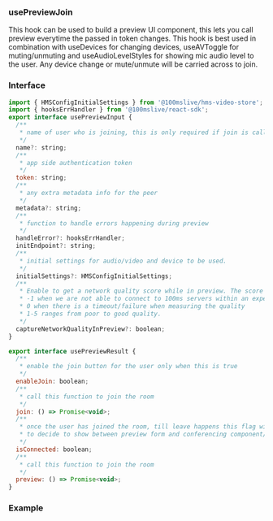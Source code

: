 ### usePreviewJoin

This hook can be used to build a preview UI component, this lets you call preview everytime the passed in
token changes. This hook is best used in combination with useDevices for changing devices, useAVToggle for
muting/unmuting and useAudioLevelStyles for showing mic audio level to the user.
Any device change or mute/unmute will be carried across to join.

### Interface

```jsx
import { HMSConfigInitialSettings } from '@100mslive/hms-video-store';
import { hooksErrHandler } from '@100mslive/react-sdk';
export interface usePreviewInput {
  /**
   * name of user who is joining, this is only required if join is called
   */
  name?: string;
  /**
   * app side authentication token
   */
  token: string;
  /**
   * any extra metadata info for the peer
   */
  metadata?: string;
  /**
   * function to handle errors happening during preview
   */
  handleError?: hooksErrHandler;
  initEndpoint?: string;
  /**
   * initial settings for audio/video and device to be used.
   */
  initialSettings?: HMSConfigInitialSettings;
  /**
   * Enable to get a network quality score while in preview. The score ranges from -1 to 5.
   * -1 when we are not able to connect to 100ms servers within an expected time limit
   * 0 when there is a timeout/failure when measuring the quality
   * 1-5 ranges from poor to good quality.
   */
  captureNetworkQualityInPreview?: boolean;
}
```

```jsx
export interface usePreviewResult {
  /**
   * enable the join button for the user only when this is true
   */
  enableJoin: boolean;
  /**
   * call this function to join the room
   */
  join: () => Promise<void>;
  /**
   * once the user has joined the room, till leave happens this flag will be true. It can be used
   * to decide to show between preview form and conferencing component/video tiles.
   */
  isConnected: boolean;
  /**
   * call this function to join the room
   */
  preview: () => Promise<void>;
}
```

### Example
